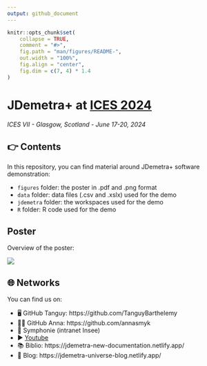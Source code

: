 ```yaml
---
output: github_document
---
```


<!-- README.md is generated from README.Rmd. Please edit that file -->

```r
knitr::opts_chunk$set(
    collapse = TRUE,
    comment = "#>",
    fig.path = "man/figures/README-",
    out.width = "100%",
    fig.align = "center",
    fig.dim = c(7, 4) * 1.4
)
```

# JDemetra+ at [ICES 2024](https://ww2.amstat.org/meetings/ices/2024/)
*ICES VII - Glasgow, Scotland - June 17-20, 2024*

<!-- badges: start -->
<!-- badges: end -->


## 👉 Contents

In this repository, you can find material around JDemetra+ software demonstration:

- `figures` folder: the poster in .pdf and .png format
- `data` folder: data files (.csv and .xslx) used for the demo
- `jdemetra` folder: the workspaces used for the demo
- `R` folder: R code used for the demo


## Poster

Overview of the poster:

[<img src="https://github.com/annasmyk/ICES_2024/blob/main/figures/poster.png?raw=true">](https://github.com/annasmyk/ICES_2024/blob/main/figures/poster.pdf?raw=true)


## 🌐 Networks

You can find us on:

- 🖥️ GitHub Tanguy: https://github.com/TanguyBarthelemy
- 👨‍💻 GitHub Anna: https://github.com/annasmyk
- 🏢 Symphonie (intranet Insee)
- ▶️ [Youtube](https://www.youtube.com/@TSwithJDemetraandR)
- 📚 Biblio: https://jdemetra-new-documentation.netlify.app/
- 📝 Blog: https://jdemetra-universe-blog.netlify.app/
